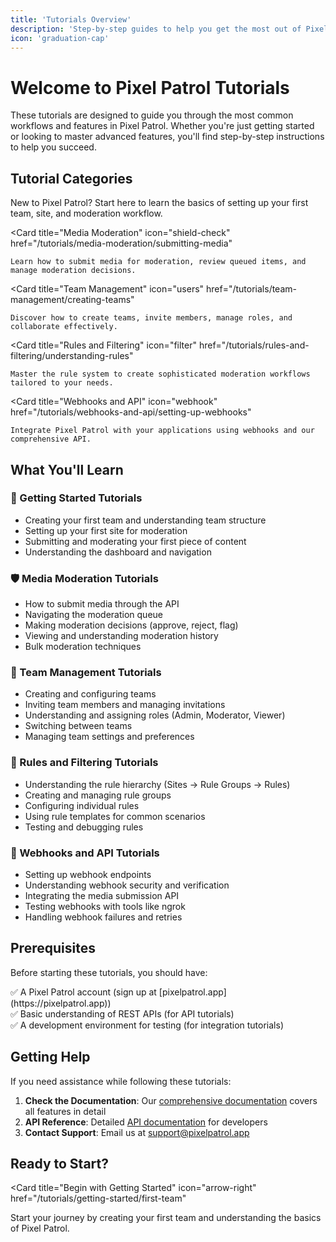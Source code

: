 ```yaml
---
title: 'Tutorials Overview'
description: 'Step-by-step guides to help you get the most out of Pixel Patrol'
icon: 'graduation-cap'
---
```



# Welcome to Pixel Patrol Tutorials

These tutorials are designed to guide you through the most common workflows and features in Pixel Patrol. Whether you're just getting started or looking to master advanced features, you'll find step-by-step instructions to help you succeed.

## Tutorial Categories

<CardGroup cols={2}>
  <Card
    title="Getting Started"
    icon="rocket"
    href="/tutorials/getting-started/first-team"
  >
    New to Pixel Patrol? Start here to learn the basics of setting up your first team, site, and moderation workflow.
  </Card>
  
  <Card
    title="Media Moderation"
    icon="shield-check"
    href="/tutorials/media-moderation/submitting-media"
  >
    Learn how to submit media for moderation, review queued items, and manage moderation decisions.
  </Card>
  
  <Card
    title="Team Management"
    icon="users"
    href="/tutorials/team-management/creating-teams"
  >
    Discover how to create teams, invite members, manage roles, and collaborate effectively.
  </Card>
  
  <Card
    title="Rules and Filtering"
    icon="filter"
    href="/tutorials/rules-and-filtering/understanding-rules"
  >
    Master the rule system to create sophisticated moderation workflows tailored to your needs.
  </Card>
  
  <Card
    title="Webhooks and API"
    icon="webhook"
    href="/tutorials/webhooks-and-api/setting-up-webhooks"
  >
    Integrate Pixel Patrol with your applications using webhooks and our comprehensive API.
  </Card>
</CardGroup>

## What You'll Learn

### 🚀 Getting Started Tutorials
- Creating your first team and understanding team structure
- Setting up your first site for moderation
- Submitting and moderating your first piece of content
- Understanding the dashboard and navigation

### 🛡️ Media Moderation Tutorials
- How to submit media through the API
- Navigating the moderation queue
- Making moderation decisions (approve, reject, flag)
- Viewing and understanding moderation history
- Bulk moderation techniques

### 👥 Team Management Tutorials
- Creating and configuring teams
- Inviting team members and managing invitations
- Understanding and assigning roles (Admin, Moderator, Viewer)
- Switching between teams
- Managing team settings and preferences

### 🔧 Rules and Filtering Tutorials
- Understanding the rule hierarchy (Sites → Rule Groups → Rules)
- Creating and managing rule groups
- Configuring individual rules
- Using rule templates for common scenarios
- Testing and debugging rules

### 🔌 Webhooks and API Tutorials
- Setting up webhook endpoints
- Understanding webhook security and verification
- Integrating the media submission API
- Testing webhooks with tools like ngrok
- Handling webhook failures and retries

## Prerequisites

Before starting these tutorials, you should have:

<Card>
  <div className="space-y-2">
    <div>✅ A Pixel Patrol account (sign up at [pixelpatrol.app](https://pixelpatrol.app))</div>
    <div>✅ Basic understanding of REST APIs (for API tutorials)</div>
    <div>✅ A development environment for testing (for integration tutorials)</div>
  </div>
</Card>

## Getting Help

If you need assistance while following these tutorials:

1. **Check the Documentation**: Our [comprehensive documentation](/concepts/teams) covers all features in detail
2. **API Reference**: Detailed [API documentation](/api-reference/introduction) for developers
3. **Contact Support**: Email us at [support@pixelpatrol.app](mailto:support@pixelpatrol.app)

## Ready to Start?

<Card
  title="Begin with Getting Started"
  icon="arrow-right"
  href="/tutorials/getting-started/first-team"
>
  Start your journey by creating your first team and understanding the basics of Pixel Patrol.
</Card>